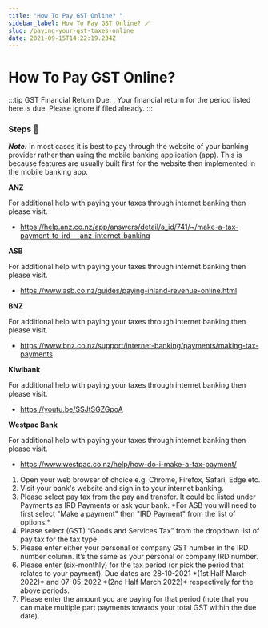 ```yaml
---
title: "How To Pay GST Online? "
sidebar_label: How To Pay GST Online? 🪄
slug: /paying-your-gst-taxes-online
date: 2021-09-15T14:22:19.234Z
---
```

# How To Pay GST Online? <Dynamic />



:::tip GST Financial Return Due:
<GetGSTPeriods />.
Your financial return for the period listed here is due. Please ignore if filed already.
:::

### Steps 📃

***Note:*** In most cases it is best to pay through the website of your banking provider rather than using the mobile banking application (app). This is because features are usually built first for the website then implemented in the mobile banking app. 

<Tabs>
  <TabItem value="anz" label="ANZ" >
     <strong>ANZ</strong> <br/>
     <p>For additional help with paying your taxes through internet banking then please visit.</p>
     <ul>
        <li>
        <a href="https://help.anz.co.nz/app/answers/detail/a_id/741/~/make-a-tax-payment-to-ird---anz-internet-banking">https://help.anz.co.nz/app/answers/detail/a_id/741/~/make-a-tax-payment-to-ird---anz-internet-banking</a>
        </li>
     </ul>
  </TabItem>
  <TabItem value="asb" label="ASB">
       <strong>ASB</strong> <br/>
     <p>For additional help with paying your taxes through internet banking then please visit.</p>
     <ul>
        <li>
        <a href="https://www.asb.co.nz/guides/paying-inland-revenue-online.html">https://www.asb.co.nz/guides/paying-inland-revenue-online.html</a>
        </li>
      </ul>
  </TabItem>
<TabItem value="bnz" label="BNZ">
    <strong>BNZ</strong> <br/>
     <p>For additional help with paying your taxes through internet banking then please visit.</p>
         <ul>
        <li>
    <a href="https://www.bnz.co.nz/support/internet-banking/payments/making-tax-payments">https://www.bnz.co.nz/support/internet-banking/payments/making-tax-payments</a>
    </li>
    </ul>
  </TabItem>
  <TabItem value="kiwibank" label="Kiwibank">
        <strong>Kiwibank</strong> <br/>
     <p>For additional help with paying your taxes through internet banking then please visit.</p>
         <ul>
        <li>
        <a href="https://youtu.be/SSJtSGZGpoA">https://youtu.be/SSJtSGZGpoA</a> 
      </li>
      </ul>
    </TabItem>
<TabItem value="westpac" label="Westpac Bank">
   <strong>Westpac Bank</strong> <br/>
     <p>For additional help with paying your taxes through internet banking then please visit.</p>
         <ul>
        <li>
    <a href="https://www.westpac.co.nz/help/how-do-i-make-a-tax-payment/">
    https://www.westpac.co.nz/help/how-do-i-make-a-tax-payment/
    </a>
    </li>
    </ul>
  </TabItem>
  <TabItem value="other" label="Other Banks" default>
    <ol>
    <li>Open your web browser of choice e.g. Chrome, Firefox, Safari, Edge etc. </li>
    <li>Visit your bank's website and sign in to your internet banking. </li>
    <li>Please select pay tax from the pay and transfer. It could be listed under Payments as IRD Payments or ask your bank. *For ASB you will need to first select "Make a payment" then "IRD Payment" from the list of options.*  </li>
    <li>Please select (GST) “Goods and Services Tax” from the dropdown list of pay tax for the tax type </li>
    <li>Please enter either your personal or company GST number in the IRD number column. It’s the same as your personal or company IRD number. </li>
    <li>Please enter <GetGSTPeriods /> (six-monthly) for the tax period (or pick the period that relates to your payment). Due dates are 28-10-2021 *(1st Half March 2022)* and 07-05-2022 *(2nd Half March 2022)* respectively for the above periods. </li>
    <li>Please enter the amount you are paying for that period (note that you can make multiple part payments towards your total GST within the due date). </li>
    </ol>
</TabItem>
</Tabs>